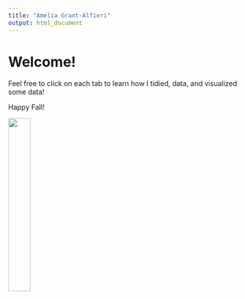 ```yaml
---
title: "Amelia Grant-Alfieri"
output: html_document
---
```


# Welcome!  

Feel free to click on each tab to learn how I tidied, data, and visualized some data!

Happy Fall! 

<img src="leaf.jpg" style="width:30%">